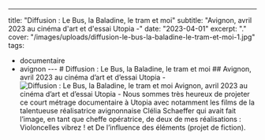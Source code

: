 ---
title: "Diffusion : Le Bus, la Baladine, le tram et moi"
subtitle: "Avignon, avril 2023 au cinéma d'art et d'essai Utopia -"
date: "2023-04-01"
excerpt: "."
cover: "/images/uploads/diffusion-le-bus-la-baladine-le-tram-et-moi-1.jpg"
tags:
  - documentaire
  - avignon
--- # Diffusion : Le Bus, la Baladine, le tram et moi ## Avignon, avril 2023 au cinéma d’art et d’essai Utopia - ![Diffusion : Le Bus, la Baladine, le tram et moi](/images/uploads/diffusion-le-bus-la-baladine-le-tram-et-moi-1.jpg) Avignon, avril 2023 au cinéma d’art et d’essai Utopia - Nous sommes très heureux de projeter ce court métrage documentaire à Utopia avec notamment les films de la talentueuse réalisatrice avignonnaise Clélia Schaeffer qui avait fait l’image, en tant que cheffe opératrice, de deux de mes réalisations : Violoncelles vibrez ! et De l’influence des éléments (projet de fiction).